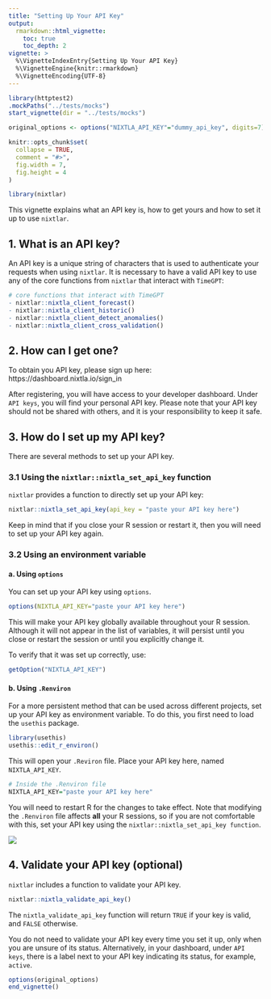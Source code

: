 ```yaml
---
title: "Setting Up Your API Key"
output: 
  rmarkdown::html_vignette:
    toc: true 
    toc_depth: 2
vignette: >
  %\VignetteIndexEntry{Setting Up Your API Key}
  %\VignetteEngine{knitr::rmarkdown}
  %\VignetteEncoding{UTF-8}
---
```

```r
library(httptest2)
.mockPaths("../tests/mocks")
start_vignette(dir = "../tests/mocks")

original_options <- options("NIXTLA_API_KEY"="dummy_api_key", digits=7)

knitr::opts_chunk$set(
  collapse = TRUE,
  comment = "#>", 
  fig.width = 7, 
  fig.height = 4
)
```

```r
library(nixtlar)
```

This vignette explains what an API key is, how to get yours and how to set it up to use `nixtlar`. 

## 1. What is an API key? 
An API key is a unique string of characters that is used to authenticate your requests when using `nixtlar`. It is necessary to have a valid API key to use any of the core functions from `nixtlar` that interact with `TimeGPT`: 

```r
# core functions that interact with TimeGPT
- nixtlar::nixtla_client_forecast()
- nixtlar::nixtla_client_historic()
- nixtlar::nixtla_client_detect_anomalies()
- nixtlar::nixtla_client_cross_validation()
```

## 2. How can I get one? 
To obtain you API key, please sign up here: https://dashboard.nixtla.io/sign_in

After registering, you will have access to your developer dashboard. Under `API keys`, you will find your personal API key. Please note that your API key should not be shared with others, and it is your responsibility to keep it safe. 

## 3. How do I set up my API key? 

There are several methods to set up your API key. 

### 3.1 Using the `nixtlar::nixtla_set_api_key` function

`nixtlar` provides a function to directly set up your API key: 

```r
nixtlar::nixtla_set_api_key(api_key = "paste your API key here")
```

Keep in mind that if you close your R session or restart it, then you will need to set up your API key again.

### 3.2 Using an environment variable 

#### a. Using `options`

You can set up your API key using `options`. 

```r
options(NIXTLA_API_KEY="paste your API key here")
```

This will make your API key globally available throughout your R session. Although it will not appear in the list of variables, it will persist until you close or restart the session or until you explicitly change it.

To verify that it was set up correctly, use:

```r
getOption("NIXTLA_API_KEY")
```

#### b. Using `.Renviron` 

For a more persistent method that can be used across different projects, set up your API key as environment variable. To do this, you first need to load the `usethis` package.

```r
library(usethis)
usethis::edit_r_environ()
```

This will open your `.Reviron` file. Place your API key here, named `NIXTLA_API_KEY`.

```r
# Inside the .Renviron file 
NIXTLA_API_KEY="paste your API key here"
```

You will need to restart R for the changes to take effect. Note that modifying the `.Renviron` file affects **all** your R sessions, so if you are not comfortable with this, set your API key using the `nixtlar::nixtla_set_api_key function`.

![](../man/figures/diagram.png) 

## 4. Validate your API key (optional)

`nixtlar` includes a function to validate your API key.

```r
nixtlar::nixtla_validate_api_key()
```

The `nixtla_validate_api_key` function will return `TRUE` if your key is valid, and `FALSE` otherwise. 

You do not need to validate your API key every time you set it up, only when you are unsure of its status. Alternatively, in your dashboard, under `API keys`, there is a label next to your API key indicating its status, for example, `active`. 

```r
options(original_options)
end_vignette()
```

